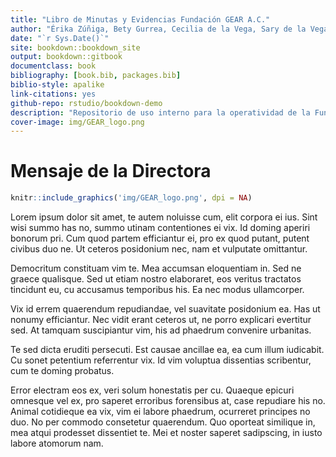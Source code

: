 ```yaml
--- 
title: "Libro de Minutas y Evidencias Fundación GEAR A.C."
author: "Érika Zúñiga, Bety Gurrea, Cecilia de la Vega, Sary de la Vega, Aghavni Grigoryan, Jesús Monzón, Gerardo Romo, Gener Avilés R"
date: "`r Sys.Date()`"
site: bookdown::bookdown_site
output: bookdown::gitbook
documentclass: book
bibliography: [book.bib, packages.bib]
biblio-style: apalike
link-citations: yes
github-repo: rstudio/bookdown-demo
description: "Repositorio de uso interno para la operatividad de la Fundación GEAR A.C."
cover-image: img/GEAR_logo.png
---
```



# Mensaje de la Directora

```r
knitr::include_graphics('img/GEAR_logo.png', dpi = NA)
```

Lorem ipsum dolor sit amet, te autem noluisse cum, elit corpora ei ius. Sint wisi summo has no, summo utinam contentiones ei vix. Id doming aperiri bonorum pri. Cum quod partem efficiantur ei, pro ex quod putant, putent civibus duo ne. Ut ceteros posidonium nec, nam et vulputate omittantur.

Democritum constituam vim te. Mea accumsan eloquentiam in. Sed ne graece qualisque. Sed ut etiam nostro elaboraret, eos veritus tractatos tincidunt eu, cu accusamus temporibus his. Ea nec modus ullamcorper.

Vix id errem quaerendum repudiandae, vel suavitate posidonium ea. Has ut nonumy efficiantur. Nec vidit erant ceteros ut, ne porro explicari evertitur sed. At tamquam suscipiantur vim, his ad phaedrum convenire urbanitas.

Te sed dicta eruditi persecuti. Est causae ancillae ea, ea cum illum iudicabit. Cu sonet petentium referrentur vix. Id vim voluptua dissentias scribentur, cum te doming probatus.

Error electram eos ex, veri solum honestatis per cu. Quaeque epicuri omnesque vel ex, pro saperet erroribus forensibus at, case repudiare his no. Animal cotidieque ea vix, vim ei labore phaedrum, ocurreret principes no duo. No per commodo consetetur quaerendum. Quo oporteat similique in, mea atqui prodesset dissentiet te. Mei et noster saperet sadipscing, in iusto labore atomorum nam.
